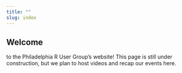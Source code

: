 ```yaml
---
title: ""
slug: index
---
```


## Welcome

to the Philadelphia R User Group's website! This page is still under construction, but we plan to host videos and recap our events here.
